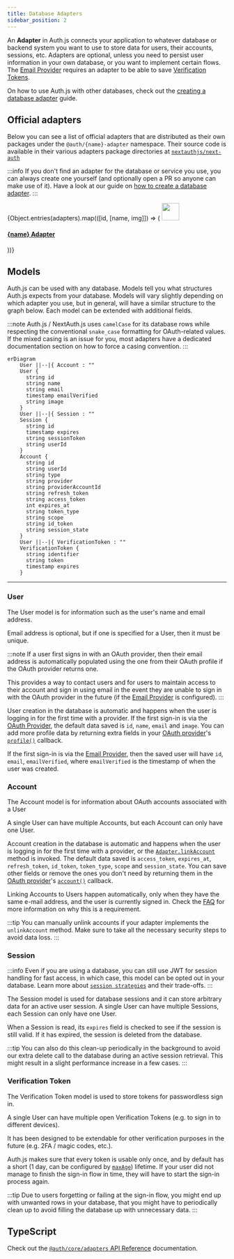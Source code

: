 ```yaml
---
title: Database Adapters
sidebar_position: 2
---
```



An **Adapter** in Auth.js connects your application to whatever database or backend system you want to use to store data for users, their accounts, sessions, etc. Adapters are optional, unless you need to persist user information in your own database, or you want to implement certain flows. The [Email Provider](/getting-started/email-tutorial) requires an adapter to be able to save [Verification Tokens](#verification-token).

On how to use Auth.js with other databases, check out the [creating a database adapter](/guides/adapters/creating-a-database-adapter) guide.

## Official adapters

Below you can see a list of official adapters that are distributed as their own packages under the `@auth/{name}-adapter` namespace. Their source code is available in their various adapters package directories at [`nextauthjs/next-auth`](https://github.com/nextauthjs/next-auth/tree/main/packages)

:::info
If you don't find an adapter for the database or service you use, you can always create one yourself (and optionally open a PR so anyone can make use of it). Have a look at our guide on [how to create a database adapter](/guides/adapters/creating-a-database-adapter).
:::

<div class="card-list">
  {Object.entries(adapters).map(([id, [name, img]]) => (
    <a href={`/reference/adapter/${id}`} class="card">
      <img src={`/img/adapters/${img || `${id}.svg`}`} width="40" />
      <h4 class="card__title">{name} Adapter</h4>
    </a>
  ))}
</div>

## Models

Auth.js can be used with any database. Models tell you what structures Auth.js expects from your database. Models will vary slightly depending on which adapter you use, but in general, will have a similar structure to the graph below. Each model can be extended with additional fields.

:::note
Auth.js / NextAuth.js uses `camelCase` for its database rows while respecting the conventional `snake_case` formatting for OAuth-related values. If the mixed casing is an issue for you, most adapters have a dedicated documentation section on how to force a casing convention.
:::

```mermaid
erDiagram
    User ||--|{ Account : ""
    User {
      string id
      string name
      string email
      timestamp emailVerified
      string image
    }
    User ||--|{ Session : ""
    Session {
      string id
      timestamp expires
      string sessionToken
      string userId
    }
    Account {
      string id
      string userId
      string type
      string provider
      string providerAccountId
      string refresh_token
      string access_token
      int expires_at
      string token_type
      string scope
      string id_token
      string session_state
    }
    User ||--|{ VerificationToken : ""
    VerificationToken {
      string identifier
      string token
      timestamp expires
    }
```

---

### User

The User model is for information such as the user's name and email address.

Email address is optional, but if one is specified for a User, then it must be unique.

:::note
If a user first signs in with an OAuth provider, then their email address is automatically populated using the one from their OAuth profile if the OAuth provider returns one.

This provides a way to contact users and for users to maintain access to their account and sign in using email in the event they are unable to sign in with the OAuth provider in the future (if the [Email Provider](/reference/core/providers_email) is configured).
:::

User creation in the database is automatic and happens when the user is logging in for the first time with a provider.
If the first sign-in is via the [OAuth Provider](/reference/core/providers_oauth), the default data saved is `id`, `name`, `email` and `image`. You can add more profile data by returning extra fields in your [OAuth provider](/guides/providers/custom-provider)'s [`profile()`](/reference/core/providers#profile) callback.

If the first sign-in is via the [Email Provider](/reference/core/providers_email), then the saved user will have `id`, `email`, `emailVerified`, where `emailVerified` is the timestamp of when the user was created.

### Account

The Account model is for information about OAuth accounts associated with a User

A single User can have multiple Accounts, but each Account can only have one User.

Account creation in the database is automatic and happens when the user is logging in for the first time with a provider, or the [`Adapter.linkAccount`](/reference/core/adapters#linkaccount) method is invoked. The default data saved is `access_token`, `expires_at`, `refresh_token`, `id_token`, `token_type`, `scope` and `session_state`. You can save other fields or remove the ones you don't need by returning them in the [OAuth provider](/guides/providers/custom-provider)'s [`account()`](/reference/core/providers#account) callback.

Linking Accounts to Users happen automatically, only when they have the same e-mail address, and the user is currently signed in. Check the [FAQ](/concepts/faq#security) for more information on why this is a requirement.

:::tip
You can manually unlink accounts if your adapter implements the `unlinkAccount` method. Make sure to take all the necessary security steps to avoid data loss.
:::

### Session

:::info
Even if you are using a database, you can still use JWT for session handling for fast access, in which case, this model can be opted out in your database. Learn more about [`session strategies`](/concepts/session-strategies) and their trade-offs.
:::

The Session model is used for database sessions and it can store arbitrary data for an active user session. A single User can have multiple Sessions, each Session can only have one User.

When a Session is read, its `expires` field is checked to see if the session is still valid. If it has expired, the session is deleted from the database.

:::tip
You can also do this clean-up periodically in the background to avoid our extra delete call to the database during an active session retrieval. This might result in a slight performance increase in a few cases.
:::

### Verification Token

The Verification Token model is used to store tokens for passwordless sign in.

A single User can have multiple open Verification Tokens (e.g. to sign in to different devices).

It has been designed to be extendable for other verification purposes in the future (e.g. 2FA / magic codes, etc.).

Auth.js makes sure that every token is usable only once, and by default has a short (1 day, can be configured by [`maxAge`](/guides/providers/email)) lifetime. If your user did not manage to finish the sign-in flow in time, they will have to start the sign-in process again.

:::tip
Due to users forgetting or failing at the sign-in flow, you might end up with unwanted rows in your database, that you might have to periodically clean up to avoid filling the database up with unnecessary data.
:::

## TypeScript

Check out the [`@auth/core/adapters` API Reference](/reference/core/adapters) documentation.
